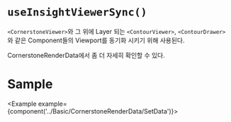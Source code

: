 
# `useInsightViewerSync()`

`<CornerstoneViewer>`와 그 위에 Layer 되는 `<ContourViewer>`, `<ContourDrawer>`와 같은 Component들의 Viewport를 동기화 시키기 위해 사용된다.

<Link to="/insight-viewer/cornerstonerenderdata">CornerstoneRenderData에서 좀 더 자세히 확인할 수 있다.</Link>

# Sample

<Example example={component('../Basic/CornerstoneRenderData/SetData')}>
  <Preview height={520}/>
</Example>